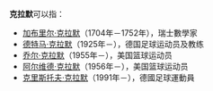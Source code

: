 '''克拉默'''可以指：

*[[加布里尔·克拉默|加布里尔·克拉默]]（1704年－1752年），瑞士數學家
*[[德特马·克拉默|德特马·克拉默]]（1925年－），德国足球运动员及教练
*[[乔尔·克拉默|乔尔·克拉默]]（1955年－），美国篮球运动员
*[[阿尔维德·克拉默|阿尔维德·克拉默]]（1956年－），美国篮球运动员
*[[克里斯托夫·克拉默|克里斯托夫·克拉默]]（1991年－），德國足球運動員

{{Disambiguation|Cat=三字姓氏消歧义}}